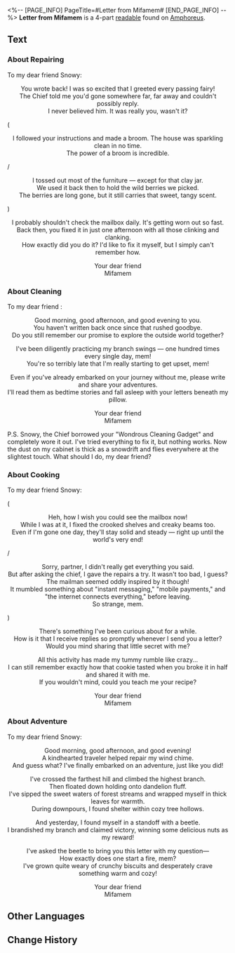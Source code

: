 <%-- [PAGE_INFO]
PageTitle=#Letter from Mifamem#
[END_PAGE_INFO] --%>
{{Readable Infobox
|id           = 575
|partIds      = 191910;191911;191912;191913
|title        = 
|image        = Item Letter from Mifamem- Reparation.png
|world        = Amphoreus
|parts        = 4
|author       = <!--to be added-->
|description  = A letter from Mifamem, Phainon's fairy pen pal, revealing small worries and past memories.
|part1        = About Repairing
|source1      = {{cx|Source missing}}
|part2        = About Cleaning
|source2      = {{cx|Source missing}}
|part3        = About Cooking
|source3      = {{cx|Source missing}}
|part4        = About Adventure
|source4      = {{cx|Source missing}}
|characters   = 
|factions     = 
}}
'''Letter from Mifamem''' is a 4-part [[readable]] found on [[Amphoreus]].
<!--
==Location==
{{Map Embed|<map name>|<marker id>}}
-->
==Text==
===About Repairing===
To my dear friend Snowy:

<div align="center">You wrote back! I was so excited that I greeted every passing fairy!<br />
The Chief told me you'd gone somewhere far, far away and couldn't possibly reply.<br />
I never believed him. It was really you, wasn't it?</div>

(<div align="center">I followed your instructions and made a broom. The house was sparkling clean in no time.<br />
The power of a broom is incredible.</div>/<div align="center">I tossed out most of the furniture &mdash; except for that clay jar.<br />
We used it back then to hold the wild berries we picked.<br />
The berries are long gone, but it still carries that sweet, tangy scent.</div>)

<div align="center">I probably shouldn't check the mailbox daily. It's getting worn out so fast.<br />
Back then, you fixed it in just one afternoon with all those clinking and clanking.<br />
How exactly did you do it? I'd like to fix it myself, but I simply can't remember how.

Your dear friend<br />
Mifamem</div>

===About Cleaning===
To my dear friend {{Color|keyword|nobold=1|Snowy}}:

<div align="center">Good morning, good afternoon, and good evening to you.<br />
You haven't written back once since that rushed goodbye.<br />
Do you still remember our promise to explore the outside world together?

I've been diligently practicing my branch swings &mdash; one hundred times every single day, mem!<br />
You're so terribly late that I'm really starting to get upset, mem!

Even if you've already embarked on your journey without me, please write and share your adventures.<br />
I'll read them as bedtime stories and fall asleep with your letters beneath my pillow.

Your dear friend<br />
Mifamem</div>

P.S. Snowy, the Chief borrowed your "Wondrous Cleaning Gadget" and completely wore it out. I've tried everything to fix it, but nothing works. Now the dust on my cabinet is thick as a snowdrift and flies everywhere at the slightest touch. What should I do, my dear friend?

===About Cooking===
To my dear friend Snowy:

(<div align="center">Heh, how I wish you could see the mailbox now!<br />
While I was at it, I fixed the crooked shelves and creaky beams too.<br />
Even if I'm gone one day, they'll stay solid and steady &mdash; right up until the world's very end!</div>/<div align="center">Sorry, partner, I didn't really get everything you said.<br />
But after asking the chief, I gave the repairs a try. It wasn't too bad, I guess?<br />
The mailman seemed oddly inspired by it though!<br />
It mumbled something about "instant messaging," "mobile payments," and "the internet connects everything," before leaving.<br />
So strange, mem.</div>)

<div align="center">There's something I've been curious about for a while.<br />
How is it that I receive replies so promptly whenever I send you a letter?<br />
Would you mind sharing that little secret with me?

All this activity has made my tummy rumble like crazy...<br />
I can still remember exactly how that cookie tasted when you broke it in half and shared it with me.<br />
If you wouldn't mind, could you teach me your recipe?

Your dear friend<br />
Mifamem</div>

===About Adventure===
To my dear friend Snowy:

<div align="center">Good morning, good afternoon, and good evening!<br />
A kindhearted traveler helped repair my wind chime.<br />
And guess what? I've finally embarked on an adventure, just like you did!

I've crossed the farthest hill and climbed the highest branch.<br />
Then floated down holding onto dandelion fluff.<br />
I've sipped the sweet waters of forest streams and wrapped myself in thick leaves for warmth.<br />
During downpours, I found shelter within cozy tree hollows.

And yesterday, I found myself in a standoff with a beetle.<br />
I brandished my branch and claimed victory, winning some delicious nuts as my reward!

I've asked the beetle to bring you this letter with my question&mdash;<br />
How exactly does one start a fire, mem?<br />
I've grown quite weary of crunchy biscuits and desperately crave something warm and cozy!


Your dear friend<br />
Mifamem</div>

<!--
==Trivia==
* 
-->
==Other Languages==
{{Other Languages
|en   = Letter from Mifamem
|zhs  = 来自咪发迷的信
|zht  = 來自咪發迷的信
|ja   = ミファミュンからの手紙
|ko   = 미파미가 보낸 편지
|es   = Cartas de Mifamem
|fr   = Lettre de Mifamem
|ru   = Письмо от Мифаме
|th   = จดหมายจาก Mifamem
|vi   = Lá Thư Từ Mifamem
|de   = Brief von Mifamem
|id   = Surat dari Mifamem
|pt   = Carta de Mifamem
}}

==Change History==
{{Change History|3.4}}